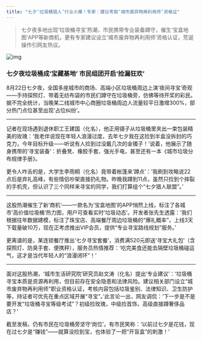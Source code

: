 ```yaml
---
title: "七夕‘垃圾桶猎人’行业火爆！专家：建议考取‘城市废弃物再利用师’资格证"
---
```


>七夕夜多地出现‘垃圾桶寻宝’热潮，市民携带专业装备蹲守，催生‘宝盒地图’APP等新商机，更有专家建议设立‘城市废弃物再利用师’资格认证，荒诞操作引网友热议。
<!-- truncate -->

![img](./img.png)

<h3>七夕夜垃圾桶成‘宝藏基地’ 市民组团开启‘捡漏狂欢’</h3><p>8月22日七夕夜，全国多座城市的商场、高端小区垃圾桶周边上演‘夜间寻宝’奇观——手持探照灯、带着无纺布袋的市民们蹲守在垃圾桶旁，仿佛等待开奖的彩民。据不完全统计，当晚某二线城市中心商圈垃圾桶周边人流量较平日激增300%，部分热门点位甚至出现‘占位纠纷’。</p><hr/><p>记者在现场遇到退休职工王建国（化名），他正用镊子从垃圾桶里夹出一束包装精美的玫瑰：‘我老伴说现在年轻人浪漫过度，去年七夕我在这捡到半盒没拆封的巧克力，今年目标升级——听说有人捡到过没戴几次的金镯子！’说着，他展示了随身携带的‘寻宝装备’：折叠凳、橡胶手套、强光手电，甚至还有一本《城市垃圾分布规律手册》。</p><p>更令人咋舌的是，大学生李雨桐（化名）竟带着帐篷来‘蹲点’：‘我刷到攻略说22点后是弃礼高峰，有些情侣吵架直接扔礼物。昨晚我蹲到11点，虽然只捡到个摔裂的手机壳，但认识了三个同样来寻宝的同学，我们打算组个“七夕猎人联盟”。’</p><hr/><p>这股热潮催生了新‘商机’——一款名为‘宝盒地图’的APP悄然上线，标注了各城市‘高价值垃圾桶’热力图，用户可查看实时‘垃圾动态’。开发者张先生透露：‘我们根据往年数据建模，标注了珠宝店、高端餐厅周边垃圾桶的“爆礼概率”，上线3天下载量破10万，现在正考虑推出VIP会员，提供“专业寻宝路线规划”服务。’</p><p>更离谱的是，某连锁餐厅推出‘七夕寻宝套餐’，消费满520元即送‘寻宝大礼包’（含探照灯、防臭手套、便携秤），服务员热情推荐：‘吃完美食还能去隔壁垃圾桶碰运气，这才是当代年轻人的“浪漫闭环”！’</p><hr/><p>面对这股热潮，‘城市生活研究院’研究员赵文涛（化名）提出‘专业建议’：‘垃圾桶寻宝本质是资源再利用，但目前存在安全隐患和法律风险。建议相关部门设立“城市废弃物再利用师”职业资格认证，考核内容包括垃圾鉴别、法律知识、卫生防护等，持证者可优先在重点区域开展“寻宝”。’此言论一出，网友调侃：‘下一步是不是要开发“垃圾桶寻宝等级考试”？初级捡玫瑰，中级捡首饰，高级直接蹲奢侈品店？’</p><p>截至发稿，仍有市民在垃圾桶旁坚守‘岗位’。有市民笑称：‘以前过七夕是花钱，现在过七夕是“赚钱”——就算没捡到宝，也体验了一把“开盲盒”的刺激！’</p>
